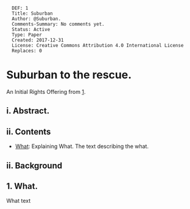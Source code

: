 <pre>
  DEF: 1
  Title: Suburban
  Author: @Suburban.
  Comments-Summary: No comments yet.
  Status: Active
  Type: Paper
  Created: 2017-12-31
  License: Creative Commons Attribution 4.0 International License
  Replaces: 0
</pre>

=Suburban to the rescue.=
An Initial Rights Offering from [https://github.com/se37301/suburban].


==i. Abstract.==

==ii. Contents==

* [[#What|What]]: Explaining What. The text describing the what.

==ii. Background==



<div id="Manifest"></div>



==1. What.==

What text


